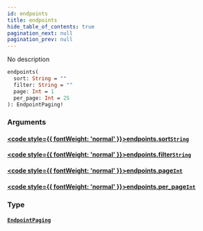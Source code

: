 ```yaml
---
id: endpoints
title: endpoints
hide_table_of_contents: true
pagination_next: null
pagination_prev: null
---
```








No description

```graphql
endpoints(
  sort: String = ""
  filter: String = ""
  page: Int = 1
  per_page: Int = 25
): EndpointPaging!
```


### Arguments

#### [<code style={{ fontWeight: 'normal' }}>endpoints.<b>sort</b></code>](#)<Bullet />[`String`](/graphql/scalars/string) <Badge class="secondary" text="scalar"/>
> 
> 

#### [<code style={{ fontWeight: 'normal' }}>endpoints.<b>filter</b></code>](#)<Bullet />[`String`](/graphql/scalars/string) <Badge class="secondary" text="scalar"/>
> 
> 

#### [<code style={{ fontWeight: 'normal' }}>endpoints.<b>page</b></code>](#)<Bullet />[`Int`](/graphql/scalars/int) <Badge class="secondary" text="scalar"/>
> 
> 

#### [<code style={{ fontWeight: 'normal' }}>endpoints.<b>per_page</b></code>](#)<Bullet />[`Int`](/graphql/scalars/int) <Badge class="secondary" text="scalar"/>
> 
> 

### Type

#### [`EndpointPaging`](/graphql/objects/endpoint-paging) <Badge class="secondary" text="object"/>
> 
> 






